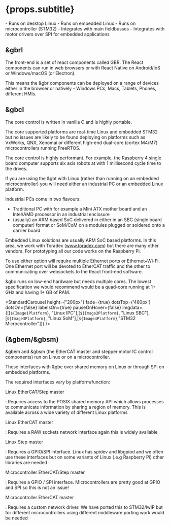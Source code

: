 

# {props.subtitle}

<Tldr>
    - Runs on desktop Linux
    - Runs on embedded Linux
    - Runs on microcontroller (STM32)
    - Integrates with main fieldbusses
    - Integrates with motor drivers over SPI for embedded applications
</Tldr>


## &gbrl

The front-end is a set of react components called GBR. The React components can run in web browsers or with React Native on Android/IoS or Windows/macOS (or Electron).

This means the &gbr components can be deployed on a range of devices either in the browser or natively - Windows PCs, Macs, Tablets, Phones, different HMIs.

## &gbcl

The core control is written in vanilla C and is highly portable.

The core supported platforms are real-time Linux and embedded STM32 but no issues are likely to be found deploying on platforms such as VxWorks, QNX, Xenomai or different high-end dual-core (cortex M4/M7) microcontrollers running FreeRTOS.

The core control is highly performant. For example, the Raspberry 4 single board computer supports six axis robots at with 1 millisecond cycle time to the drives.

If you are using the &gbt with Linux (rather than running on an embedded microcontroller) you will need either an industrial PC or an embedded Linux platform.

Industrial PCs come in two flavours:
* Traditional PC with for example a Mini ATX mother board and an Intel/AMD processor in an industrial enclosure
* (usually) an ARM based SoC delivered in either in an SBC (single board computer) format or SoM/CoM on a modules plugged or soldered onto a carrier board


Embedded Linux solutions are usually ARM SoC based platforms. In this area, we work with Toradex (www.toradex.com) but there are many other vendors. For prototyping all our code works on the Raspberry Pi.

To use either option will require multiple Ethernet ports or Ethernet+Wi-Fi. One Ethernet port will be devoted to EtherCAT traffic and the other to communicating over websockets to the React front-end software.

&gbc runs on low-end hardware but needs multiple cores. The lowest specification we would recommend would be a quad-core running at 1+ GHz and having 1+ GB of RAM.


<StandardCarousel height={"200px"} fade={true} dotsTop={'480px'} dotsOn={false} labelsOn={true} pauseOnHover={false} imgdata={[[`${Image1Platform}`, "Linux IPC"],[`${Image2Platform}`, "Linux SBC"],[`${Image3Platform}`, "Linux SoM"],[`${Image4Platform}`,"STM32 Microcontroller"]]} />

## (&gbem/&gbsm)

&gbem and &gbsm (the EtherCAT master and stepper motor IC control components) run on Linux or on a microcontroller.

These interfaces with &gbc over shared memory on Linux or through SPI on embedded platforms.

The required interfaces vary by platform/function:

Linux EtherCAT/Step master

: Requires access to the POSIX shared memory API which allows processes to communicate information by sharing a region of memory. This is available across a wide variety of different Linux platforms

Linux EtherCAT master

: Requires a RAW sockets network interface again this is widely available

Linux Step master

: Requires a GPIO/SPI interface. Linux has spidev and libgpiod and we often use these interfaces but on some variants of Linux (.e.g Raspberry Pi) other libraries are needed

Microcontroller EtherCAT/Step master

: Requires a GPIO / SPI interface. Microcontrollers are pretty good at GPIO and SPI so this is not an issue!

Microcontroller EtherCAT master

: Requires a custom network driver. We have ported this to STM32/lwIP but for different microcontrollers using different middleware porting work would be needed

